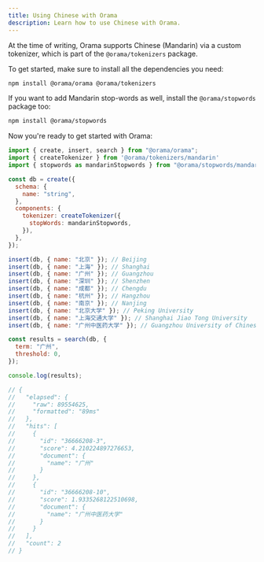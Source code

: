 ```yaml
---
title: Using Chinese with Orama
description: Learn how to use Chinese with Orama.
---
```

At the time of writing, Orama supports Chinese (Mandarin) via a custom tokenizer, which is part of the `@orama/tokenizers` package.

To get started, make sure to install all the dependencies you need:

```bash
npm install @orama/orama @orama/tokenizers
```

If you want to add Mandarin stop-words as well, install the `@orama/stopwords` package too:

```bash
npm install @orama/stopwords
```

Now you're ready to get started with Orama:

```js
import { create, insert, search } from "@orama/orama";
import { createTokenizer } from '@orama/tokenizers/mandarin'
import { stopwords as mandarinStopwords } from "@orama/stopwords/mandarin";

const db = create({
  schema: {
    name: "string",
  },
  components: {
    tokenizer: createTokenizer({
      stopWords: mandarinStopwords,
    }),
  },
});

insert(db, { name: "北京" }); // Beijing
insert(db, { name: "上海" }); // Shanghai
insert(db, { name: "广州" }); // Guangzhou
insert(db, { name: "深圳" }); // Shenzhen
insert(db, { name: "成都" }); // Chengdu
insert(db, { name: "杭州" }); // Hangzhou
insert(db, { name: "南京" }); // Nanjing
insert(db, { name: "北京大学" }); // Peking University
insert(db, { name: "上海交通大学" }); // Shanghai Jiao Tong University
insert(db, { name: "广州中医药大学" }); // Guangzhou University of Chinese Medicine

const results = search(db, {
  term: "广州",
  threshold: 0,
});

console.log(results);

// {
//   "elapsed": {
//     "raw": 89554625,
//     "formatted": "89ms"
//   },
//   "hits": [
//     {
//       "id": "36666208-3",
//       "score": 4.210224897276653,
//       "document": {
//         "name": "广州"
//       }
//     },
//     {
//       "id": "36666208-10",
//       "score": 1.9335268122510698,
//       "document": {
//         "name": "广州中医药大学"
//       }
//     }
//   ],
//   "count": 2
// }
```
